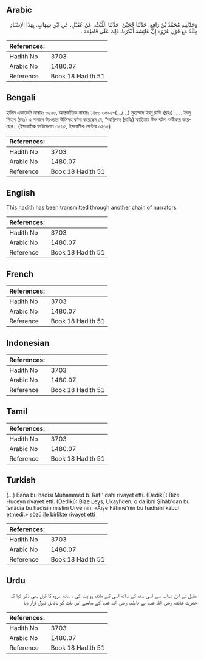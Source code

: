 ## Arabic


<div dir="rtl" lang="ar" style={{fontSize:'larger',backgroundColor:'#f8f9fa',padding:20}}>
وَحَدَّثَنِيهِ مُحَمَّدُ بْنُ رَافِعٍ، حَدَّثَنَا حُجَيْنٌ، حَدَّثَنَا اللَّيْثُ، عَنْ عُقَيْلٍ، عَنِ ابْنِ شِهَابٍ، بِهَذَا الإِسْنَادِ مِثْلَهُ مَعَ قَوْلِ عُرْوَةَ إِنَّ عَائِشَةَ أَنْكَرَتْ ذَلِكَ عَلَى فَاطِمَةَ ‏.‏
</div>
<div style={{backgroundColor:'#f8f9fa',padding:20, marginBottom: 10}}><table> <thead> <tr> <th>References:</th> <th></th> </tr> </thead> <tbody><tr><td>Hadith No</td><td>3703</td></tr><tr><td>Arabic No</td><td>1480.07</td></tr><tr><td>Reference</td><td>Book 18 Hadith 51</td></tr></tbody></table></div>

## Bengali


<div dir="ltr" lang="bn" style={{fontSize:'larger',backgroundColor:'#f8f9fa',padding:20}}>
হাদিস একাডেমি নাম্বারঃ ৩৫৯৫, আন্তর্জাতিক নাম্বারঃ ১৪৮০ ৩৫৯৫-(.../...) মুহাম্মাদ ইবনু রাফি (রহঃ) ..... ইবনু শিহাব (রহঃ) এ সানাদে উরওয়ার উক্তিসহ বর্ণনা করেছেন যে, “আয়িশাহ (রাযিঃ) ফাতিমার উক্ত ঘটনা অস্বীকার করেছেন। (ইসলামিক ফাউন্ডেশন ৩৫৬৫, ইসলামীক সেন্টার ৩৫৬৫)
</div>
<div style={{backgroundColor:'#f8f9fa',padding:20, marginBottom: 10}}><table> <thead> <tr> <th>References:</th> <th></th> </tr> </thead> <tbody><tr><td>Hadith No</td><td>3703</td></tr><tr><td>Arabic No</td><td>1480.07</td></tr><tr><td>Reference</td><td>Book 18 Hadith 51</td></tr></tbody></table></div>

## English


<div dir="ltr" lang="en" style={{fontSize:'larger',backgroundColor:'#f8f9fa',padding:20}}>
This hadith has been transmitted through another chain of narrators
</div>
<div style={{backgroundColor:'#f8f9fa',padding:20, marginBottom: 10}}><table> <thead> <tr> <th>References:</th> <th></th> </tr> </thead> <tbody><tr><td>Hadith No</td><td>3703</td></tr><tr><td>Arabic No</td><td>1480.07</td></tr><tr><td>Reference</td><td>Book 18 Hadith 51</td></tr></tbody></table></div>

## French


<div dir="ltr" lang="fr" style={{fontSize:'larger',backgroundColor:'#f8f9fa',padding:20}}>

</div>
<div style={{backgroundColor:'#f8f9fa',padding:20, marginBottom: 10}}><table> <thead> <tr> <th>References:</th> <th></th> </tr> </thead> <tbody><tr><td>Hadith No</td><td>3703</td></tr><tr><td>Arabic No</td><td>1480.07</td></tr><tr><td>Reference</td><td>Book 18 Hadith 51</td></tr></tbody></table></div>

## Indonesian


<div dir="ltr" lang="id" style={{fontSize:'larger',backgroundColor:'#f8f9fa',padding:20}}>

</div>
<div style={{backgroundColor:'#f8f9fa',padding:20, marginBottom: 10}}><table> <thead> <tr> <th>References:</th> <th></th> </tr> </thead> <tbody><tr><td>Hadith No</td><td>3703</td></tr><tr><td>Arabic No</td><td>1480.07</td></tr><tr><td>Reference</td><td>Book 18 Hadith 51</td></tr></tbody></table></div>

## Tamil


<div dir="ltr" lang="ta" style={{fontSize:'larger',backgroundColor:'#f8f9fa',padding:20}}>

</div>
<div style={{backgroundColor:'#f8f9fa',padding:20, marginBottom: 10}}><table> <thead> <tr> <th>References:</th> <th></th> </tr> </thead> <tbody><tr><td>Hadith No</td><td>3703</td></tr><tr><td>Arabic No</td><td>1480.07</td></tr><tr><td>Reference</td><td>Book 18 Hadith 51</td></tr></tbody></table></div>

## Turkish


<div dir="ltr" lang="tr" style={{fontSize:'larger',backgroundColor:'#f8f9fa',padding:20}}>
(…) Bana bu hadîsi Muhammed b. Râfi' dahi rivayet etti. (Dediki): Bize Huceyn rivayet etti. (Dediki): Bize Leys, Ukayl'den, o da ibni Şihâb'dan bu îsnâdia bu hadîsin mislini Urve'nin: «Âişe Fâtıme'nin bu hadîsini kabul etmedi.» sözü ile birlikte rivayet etti
</div>
<div style={{backgroundColor:'#f8f9fa',padding:20, marginBottom: 10}}><table> <thead> <tr> <th>References:</th> <th></th> </tr> </thead> <tbody><tr><td>Hadith No</td><td>3703</td></tr><tr><td>Arabic No</td><td>1480.07</td></tr><tr><td>Reference</td><td>Book 18 Hadith 51</td></tr></tbody></table></div>

## Urdu


<div dir="rtl" lang="ur" style={{fontSize:'larger',backgroundColor:'#f8f9fa',padding:20}}>
عقیل نے ابن شہاب سے اسی سند کے ساتھ اسی کے مانند روایت کی ، ساتھ عروہ کا قول بھی ذکر کیا کہ حضرت عائشہ رضی اللہ عنہا نے فاطمہ رضی اللہ عنہا کے سامنے اس بات کو ناقابل قبول قرار دیا
</div>
<div style={{backgroundColor:'#f8f9fa',padding:20, marginBottom: 10}}><table> <thead> <tr> <th>References:</th> <th></th> </tr> </thead> <tbody><tr><td>Hadith No</td><td>3703</td></tr><tr><td>Arabic No</td><td>1480.07</td></tr><tr><td>Reference</td><td>Book 18 Hadith 51</td></tr></tbody></table></div>